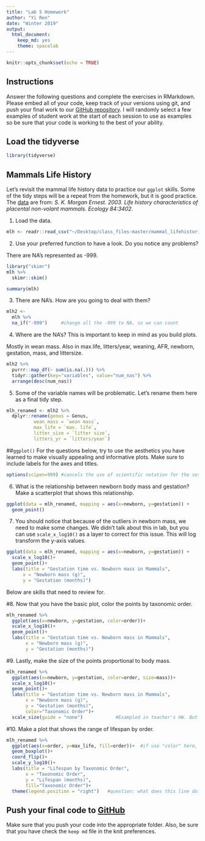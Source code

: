```yaml
---
title: "Lab 5 Homework"
author: "Yi Ren"
date: "Winter 2019"
output:
  html_document:
    keep_md: yes
    theme: spacelab
---
```


```r
knitr::opts_chunk$set(echo = TRUE)
```

## Instructions
Answer the following questions and complete the exercises in RMarkdown. Please embed all of your code, keep track of your versions using git, and push your final work to our [GitHub repository](https://github.com/FRS417-DataScienceBiologists). I will randomly select a few examples of student work at the start of each session to use as examples so be sure that your code is working to the best of your ability.

## Load the tidyverse
```r
library(tidyverse)
```

## Mammals Life History
Let's revisit the mammal life history data to practice our `ggplot` skills. Some of the tidy steps will be a repeat from the homework, but it is good practice. The [data](http://esapubs.org/archive/ecol/E084/093/) are from: *S. K. Morgan Ernest. 2003. Life history characteristics of placental non-volant mammals. Ecology 84:3402.*

1. Load the data.
```r
mlh <- readr::read_csv("~/Desktop/class_files-master/mammal_lifehistories_v2.csv")
```


2. Use your preferred function to have a look. Do you notice any problems?

There are NA's represented as -999.

```r
library("skimr")
mlh %>% 
  skimr::skim()
```

```r
summary(mlh)
```

3. There are NA's. How are you going to deal with them?

```r
mlh2 <-
  mlh %>% 
  na_if("-999")     #change all the -999 to NA, so we can count
```

4. Where are the NA's? This is important to keep in mind as you build plots.

Mostly in wean mass. Also in max.life, litters/year, weaning, AFR, newborn, gestation, mass, and littersize.

```r
mlh2 %>%   
  purrr::map_df(~ sum(is.na(.))) %>% 
  tidyr::gather(key="variables", value="num_nas") %>% 
  arrange(desc(num_nas))
```

5. Some of the variable names will be problematic. Let's rename them here as a final tidy step.

```r
mlh_renamed <- mlh2 %>% 
  dplyr::rename(genus = Genus,
          wean_mass = `wean mass`,
          max_life = `max. life`,
          litter_size = `litter size`,
          litters_yr = `litters/year`)
```



##`ggplot()`
For the questions below, try to use the aesthetics you have learned to make visually appealing and informative plots. Make sure to include labels for the axes and titles.
```r
options(scipen=999) #cancels the use of scientific notation for the session
```

6. What is the relationship between newborn body mass and gestation? Make a scatterplot that shows this relationship. 

```r
ggplot(data = mlh_renamed, mapping = aes(x=newborn, y=gestation)) +
  geom_point()
```



7. You should notice that because of the outliers in newborn mass, we need to make some changes. We didn't talk about this in lab, but you can use `scale_x_log10()` as a layer to correct for this issue. This will log transform the y-axis values.

```r
ggplot(data = mlh_renamed, mapping = aes(x=newborn, y=gestation)) +
  scale_x_log10()+
  geom_point()+
  labs(title = "Gestation time vs. Newborn mass in Mammals",
      x = "Newborn mass (g)",
      y = "Gestation (months)")
```


Below are skills that need to review for. 

#8. Now that you have the basic plot, color the points by taxonomic order.

```r
mlh_renamed %>%
  ggplot(aes(x=newborn, y=gestation, color=order))+
  scale_x_log10()+
  geom_point()+
  labs(title = "Gestation time vs. Newborn mass in Mammals",
       x = "Newborn mass (g)",
       y = "Gestation (months)")
```


#9. Lastly, make the size of the points proportional to body mass.

```r
mlh_renamed %>%
  ggplot(aes(x=newborn, y=gestation, color=order, size=mass))+
  scale_x_log10()+
  geom_point()+
  labs(title = "Gestation time vs. Newborn mass in Mammals",
       x = "Newborn mass (g)",
       y = "Gestation (months)",
       color="Taxonomic Order")+
  scale_size(guide = "none")            #Exampled in teacher's HW. But what does this do? 
```



#10. Make a plot that shows the range of lifespan by order.

```r
mlh_renamed %>% 
  ggplot(aes(x=order, y=max_life, fill=order))+  #if use "color" here, the box edge gets colored
  geom_boxplot()+
  coord_flip()+
  scale_y_log10()+
  labs(title = "Lifespan by Taxonomic Order",
       x = "Taxonomic Order",
       y = "Lifespan (months)",
       fill="Taxonomic Order")+
  theme(legend.position = "right")   #question: what does this line do?

```



## Push your final code to [GitHub](https://github.com/FRS417-DataScienceBiologists)
Make sure that you push your code into the appropriate folder. Also, be sure that you have check the `keep md` file in the knit preferences.

